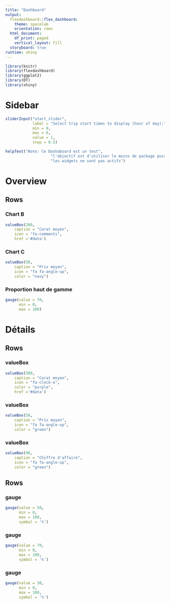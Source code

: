 ```yaml
---
title: "Dashboard"
output:
  flexdashboard::flex_dashboard:
    theme: spacelab
    orientation: rows
  html_document:
    df_print: paged
    vertical_layout: fill
  storyboard: true
runtime: shiny
---
```


```r


library(knitr)
library(flexdashboard)
library(ggplot2)
library(DT)
library(shiny)
```

Sidebar {.sidebar}
=====================================


```r
sliderInput("start_slider", 
            label = "Select trip start times to display (hour of day):",
            min = 0, 
            max = 6, 
            value = 1, 
            step = 0.5)

helpText("Note: Ce Dashaboard est un test", 
                    "l'objectif est d'utiliser le moins de package possible",
                    "les widgets ne sont pas actifs")


```


Overview {data-icon="fa-list"}
=====================================


Rows
-----------------------------------------------------------------------

### Chart B

```r


valueBox(200,
    caption = "Carat moyen",
    icon = "fa-comments",
    href ='#data')
```

### Chart C

```r

valueBox(50,
    caption = "Prix moyen",
    icon = "fa fa-angle-up",
    color = "navy")
```

### Proportion haut de gamme
```r

gauge(value = 70,
      min = 0,
      max = 100)
```



Détails {data-icon="fa-comment"}
=====================================


Rows
-----------------------------------------------------------------------

### valueBox

```r


valueBox(500,
    caption = "Carat moyen",
    icon = "fa-clock-o",
    color = "purple",
    href ='#data')
```

### valueBox

```r

valueBox(50,
    caption = "Prix moyen",
    icon = "fa fa-angle-up",
    color = "green")
```


### valueBox

```r

valueBox(90,
    caption = "Chiffre d'affaire",
    icon = "fa fa-angle-up",
    color = "green")
```


Rows
-----------------------------------------------------------------------


### gauge
```r

gauge(value = 50,
      min = 0,
      max = 100,
      symbol = '%')
```

### gauge
```r

gauge(value = 70,
      min = 0,
      max = 100,
      symbol = '%')
```

### gauge
```r

gauge(value = 30,
      min = 0,
      max = 100,
      symbol = '%')
```

